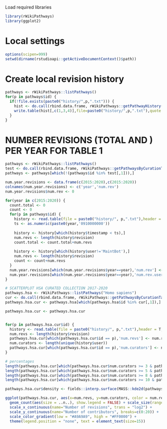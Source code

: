 
Load required libraries
```r
library(rWikiPathways)
library(ggplot2)
```

# Local settings
```r
options(scipen=999)
setwd(dirname(rstudioapi::getActiveDocumentContext()$path))
```


# Create local revision history
```r
pathways <- rWikiPathways::listPathways()
for(p in pathways$id) {
  if(!file.exists(paste0("history/",p,".txt"))) {
    hist <- do.call(rbind.data.frame, rWikiPathways::getPathwayHistory(p, 2005))
    write.table(hist[,c(1,3,4)],file=paste0("history/",p,".txt"),quote = F,row.names = F,col.names = T, sep="\t")
  }
}
```

# NUMBER REVISIONS (TOTAL AND ) PER YEAR FOR TABLE 1
```r
pathways <- rWikiPathways::listPathways()
test <- do.call(rbind.data.frame, rWikiPathways::getPathwaysByCurationTag("Curation:Tutorial"))
pathways <- pathways[which(!(pathways$id %in% test[,1])),]

num.year.revisions <- data.frame(c(2015:2020),c(2015:2020))
colnames(num.year.revisions) <- c('year','num.rev')
num.year.revisions$num.rev <- 0

for(year in c(2015:2020)) {
  count.total <- 0
  count <- 0
  for(p in pathways$id) {
    history <- read.table(file = paste0("history/", p,".txt"),header = T, sep="\t")
    ts <- as.numeric(paste0(year,'0910000000'))
      
    history <- history[which(history$timestamp < ts),]
    num.revs <- length(history$revision)
    count.total <- count.total+num.revs
      
    history <- history[which(history$user!='MaintBot'),]
    num.revs <- length(history$revision)
    count <- count+num.revs
  }
  num.year.revisions[which(num.year.revisions$year==year),'num.rev'] <- count.total
  num.year.revisions[which(num.year.revisions$year==year),'num.rev.user'] <- count
}
```

```r
# SCATTERPLOT HSA CURATED COLLECTION 2017-2020
pathways.hsa <- rWikiPathways::listPathways("Homo sapiens")
cur <- do.call(rbind.data.frame, rWikiPathways::getPathwaysByCurationTag("Curation:AnalysisCollection"))
pathways.hsa.cur <- pathways.hsa[which(pathways.hsa$id %in% cur[,1]),]

pathways.hsa.cur <- pathways.hsa.cur


for(p in pathways.hsa.cur$id) {
  history <- read.table(file = paste0("history/", p,".txt"),header = T, sep="\t")
  num.revs <- length(history$revision)
  pathways.hsa.cur[which(pathways.hsa.cur$id == p),'num.revs'] <- num.revs
  num.curators <- length(unique(history$user))
  pathways.hsa.cur[which(pathways.hsa.cur$id == p),'num.curators'] <- num.curators
}

# percentages 
length(pathways.hsa.cur[which(pathways.hsa.cur$num.curators >= 3 & pathways.hsa.cur$num.revs > 8),]$id)/length(pathways.hsa.cur$id)
length(pathways.hsa.cur[which(pathways.hsa.cur$num.curators >= 5 & pathways.hsa.cur$num.revs > 15),]$id)/length(pathways.hsa.cur$id)
length(pathways.hsa.cur[which(pathways.hsa.cur$num.curators >= 8 & pathways.hsa.cur$num.revs > 30),]$id)/length(pathways.hsa.cur$id)
length(pathways.hsa.cur[which(pathways.hsa.cur$num.curators >= 10 & pathways.hsa.cur$num.revs > 60),]$id)/length(pathways.hsa.cur$id)

pathways.hsa.cur$density <- fields::interp.surface(MASS::kde2d(pathways.hsa.cur$num.revs, pathways.hsa.cur$num.curators),pathways.hsa.cur[,c("num.revs", "num.curators")])

ggplot(pathways.hsa.cur, aes(x=num.revs, y=num.curators, color = num.revs, alpha = 1/(0.1+density))) + geom_point() + #geom_smooth(method="lm", se=F) +
  geom_count(aes(size = ..n..), show.legend = FALSE) + scale_size(range = c(.1, 10)) +
  scale_x_continuous(name="Number of revisions", trans = "log2") + 
  scale_y_continuous(name="Number of contributors", breaks=c(0:20)) +
  scale_color_gradient(low = "#A9A9A9", high = "#FF0000") +
  theme(legend.position = "none", text = element_text(size=15)) 
```
